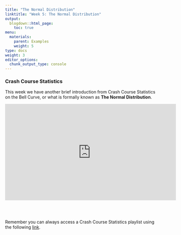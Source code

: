 ```yaml
---
title: "The Normal Distribution"
linktitle: "Week 5: The Normal Distribution"
output:
  blogdown::html_page:
    toc: true
menu:
  materials:
    parent: Examples
    weight: 5
type: docs
weight: 3
editor_options: 
  chunk_output_type: console
---
```


### Crash Course Statistics
This week we have another brief introduction from Crash Course Statistics on the Bell Curve, or what is formally known as **The Normal Distribution**.

<p align="center">
<iframe width="560" height="315" src="https://www.youtube.com/embed/rBjft49MAO8" frameborder="0" allow="accelerometer; autoplay; encrypted-media; gyroscope; picture-in-picture" allowfullscreen></iframe>
</p>
<br>
<br>

Remember you can always access a Crash Course Statistics playlist using the following  [link](https://www.youtube.com/playlist?list=PL8dPuuaLjXtNM_Y-bUAhblSAdWRnmBUcr){target="_blank"}.

